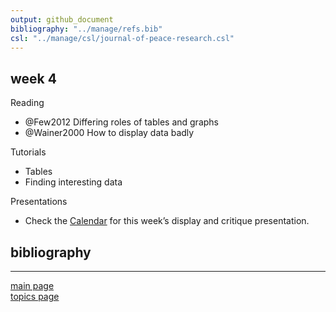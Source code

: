 ```yaml
---
output: github_document
bibliography: "../manage/refs.bib" 
csl: "../manage/csl/journal-of-peace-research.csl"
---
```


## week 4

Reading 

- @Few2012 Differing roles of tables and graphs
- @Wainer2000 How to display data badly

Tutorials

- Tables
- Finding interesting data  


Presentations

- Check the [Calendar](admin-02_calendar.pdf) for this week's display and critique presentation. 


## bibliography 

<div id="refs"></div>
  
---

[main page](../README.md)<br>
[topics page](README-by-topic.md)
